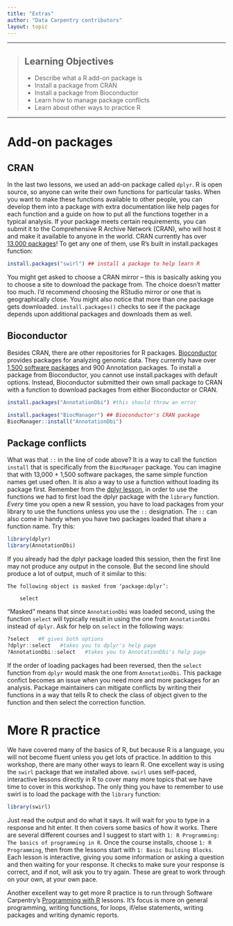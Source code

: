 ```yaml
---
title: "Extras"
author: "Data Carpentry contributors"
layout: topic
---
```



------------

> ## Learning Objectives
>
> * Describe what a R add-on package is
> * Install a package from CRAN
> * Install a package from Bioconductor
> * Learn how to manage package conflicts
> * Learn about other ways to practice R


------------



# Add-on packages
## CRAN

In the last two lessons, we used an add-on package called `dplyr`. R is open source, so anyone can write their own functions for particular tasks. When you want to make these functions available to other people, you can develop them into a package with extra documentation like help pages for each function and a guide on how to put all the functions together in a typical analysis. If your package meets certain requirements, you can submit it to the Comprehensive R Archive Network (CRAN), who will host it and make it available to anyone in the world. CRAN currently has over [13,000 packages](http://cran.mtu.edu/web/packages/index.html)! To get any one of them, use R's built in install.packages function:


```r
install.packages("swirl") ## install a package to help learn R
```

You might get asked to choose a CRAN mirror -- this is basically asking you to choose a site to download the package from. The choice doesn't matter too much. I'd recommend choosing the RStudio mirror or one that is geographically close.  You might also notice that more than one package gets downloaded. `install.packages()` checks to see if the package depends upon additional packages and downloads them as well. 


## Bioconductor

Besides CRAN, there are other repositories for R packages. [Bioconductor](http://bioconductor.org/) provides packages for analyzing genomic data. They currently have over [1,500 software packages](http://bioconductor.org/packages/release/BiocViews.html#___Software) and 900 Annotation packages. To install a package from Bioconductor, you cannot use install.packages with default options. Instead, Bioconductor submitted their own small package to CRAN with a function to download packages from either Bioconductor or CRAN. 

```r
install.packages("AnnotationDbi") #this should throw an error

install.packages("BiocManager") ## Bioconductor's CRAN package
BiocManager::install("AnnotationDbi")
```


## Package conflicts

What was that `::` in the line of code above? It is a way to call the function `install` that is specifically from the `BiocManager` package. You can imagine that with 13,000 + 1,500 software packages, the same simple function names get used often. It is also a way to use a function without loading its package first. Remember from the [dplyr lesson](04-dplyr.html), in order to use the functions we had to first load the dplyr package with the `library` function. *Every* time you open a new R session, you have to load packages from your library to use the functions unless you use the `::` designation. The `::` can also come in handy when you have two packages loaded that share a function name. Try this:

```r
library(dplyr)
library(AnnotationDbi)
```


If you already had the dplyr package loaded this session, then the first line may not produce any output in the console. But the second line should produce a lot of output, much of it similar to this:

```
The following object is masked from ‘package:dplyr’:

    select
```

"Masked" means that since `AnnotationDbi` was loaded second, using the function `select` will typically result in using the one from `AnnotationDbi` instead of `dplyr`. Ask for help on `select` in the following ways:

```r
?select   #R gives both options
?dplyr::select   #takes you to dplyr's help page
?AnnotationDbi::select   #takes you to AnnotationDbi's help page
```


If the order of loading packages had been reversed, then the `select` function from `dplyr` would mask the one from `AnnotationDbi`. This package confict becomes an issue when you need more and more packages for an analysis. Package maintainers can mitigate conflicts by writing their functions in a way that tells R to check the class of object given to the function and then select the correction function.


# More R practice

We have covered many of the basics of R, but because R is a language, you will not become fluent unless you get lots of practice. In addition to this workshop, there are many other ways to learn R. One excellent way is using the `swirl` package that we installed above. `swirl` uses self-paced, interactive lessons directly in R to cover many more topics that we have time to cover in this workshop. The only thing you have to remember to use swirl is to load the package with the `library` function:

```r
library(swirl)
```

Just read the output and do what it says. It will wait for you to type in a response and hit enter. It then covers some basics of how it works. There are several different courses and I suggest to start with `1: R Programming: The basics of programming in R`. Once the course installs, choose `1: R Programming`, then from the lessons start with `1: Basic Building Blocks`. Each lesson is interactive, giving you some information or asking a question and then waiting for your response. It checks to make sure your response is correct, and if not, will ask you to try again. These are great to work through on your own, at your own pace.

Another excellent way to get more R practice is to run through Software Carpentry's [Programming with R](https://swcarpentry.github.io/r-novice-inflammation/) lessons. It's focus is more on general programming, writing functions, for loops, if/else statements, writing packages and writing dynamic reports. 


